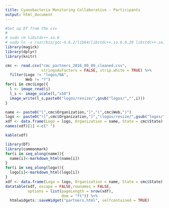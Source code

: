 ---
title: Cyanobacteria Monitoring Collaborative - Participants
output: html_document
---

```{r, echo=FALSE,message=FALSE,warning=FALSE}
#Set up DT from the csv
#
# sudo rm libstdc++.so.6
# sudo ln -s /usr/bin/gcc-4.6.2/lib64/libstdc++.so.6.0.20 libstdc++.so.6
library(magick)
library(dplyr)
library(knitr)

cmc <- read.csv("cmc_partners_2016_09_09_cleaned.csv", 
                stringsAsFactors = FALSE, strip.white = TRUE) %>%
  filter(Logo != "logos/NA",
         Web != "?")
for(i in cmc$Logo){
  l <- image_read(i)
  l_s <- image_scale(l,"x50")
  image_write(l_s,paste0("logos/resize/",gsub("logos/","",i)))
}

name <- paste0("[",cmc$Organization,"]","(",cmc$Web,")")
logo <- paste0("![",cmc$Organization,"]","(logos/resize/",gsub("logos/","",cmc$Logo),")")
xdf <- data.frame(Logo = logo, Organization = name, State = cmc$State)
names(xdf)[1] <-c(" ")
```

```{r,echo=FALSE,results='asis'}
kable(xdf)
```

```{r datatable, echo=FALSE}
library(DT)
library(commonmark)
for(i in seq_along(name)){
  name[i]<-markdown_html(name[i])
}
for(i in seq_along(logo)){
  logo[i]<-markdown_html(logo[i])
}
xdf <- data.frame(Logo = logo, Organization = name, State = cmc$State)
datatable(xdf, escape = FALSE,rownames = FALSE, 
          options = list(pageLength = nrow(xdf),
                         dom = "ft")) %>%
  htmlwidgets::saveWidget("partners.html", selfcontained = TRUE)
```